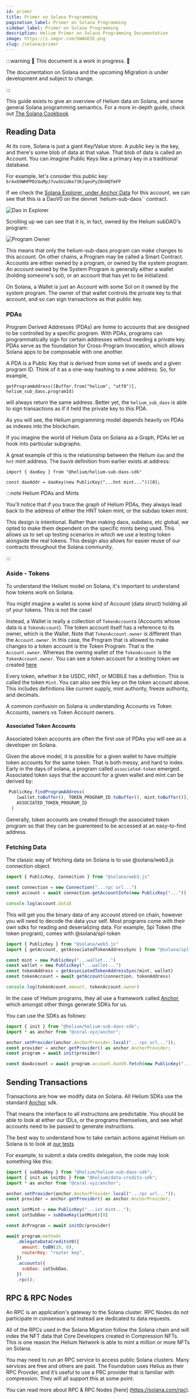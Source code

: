 ```yaml
---
id: primer
title: Primer on Solana Programming
pagination_label: Primer on Solana Programming
sidebar_label: Primer on Solana Programming
description: Helium Primer on Solana Programming Documentation
image: https://i.imgur.com/bWAbESE.png
slug: /solana/primer
---
```



:::warning 🚧 This document is a work in progress. 🚧

The documentation on Solana and the upcoming Migration is under development and subject to change.

:::

This guide exists to give an overview of Helium data on Solana, and some general Solana programming
semantics. For a more in-depth guide, check out
[The Solana Cookbook](https://solanacookbook.com/core-concepts/accounts.html)

## Reading Data

At its core, Solana is just a giant Key/Value store. A public key is the key, and there's some blob
of data at that value. That blob of data is called an Account. You can imagine Public Keys like a
primary key in a traditional database.

For example, let's consider this public key: `6r4x69WHPPDzUuMpJ7vwSUiU6e73KJqeoPyZ8nHQTmFP`

If we check the
[Solana Explorer, under Anchor Data](https://explorer.solana.com/address/6r4x69WHPPDzUuMpJ7vwSUiU6e73KJqeoPyZ8nHQTmFP/anchor-account?cluster=devnet)
for this account, we can see that this is a DaoV0 on the devnet `helium-sub-daos`` contract.

![Dao in Explorer](/img/solana/dao-in-explorer.png)

Scrolling up we can see that it is, in fact, owned by the Helium subDAO's program:

![Program Owner](/img/solana/program-owner.png)

This means that only the helium-sub-daos program can make changes to this account. On other chains,
a Program may be called a Smart Contract. Accounts are either owned by a program, or owned by the
system program. An account owned by the System Program is generally either a wallet (holding
someone's sol), or an account that has yet to be initialized.

On Solana, a Wallet is just an Account with some Sol on it owned by the system program. The owner of
that wallet controls the private key to that account, and so can sign transactions as that public
key.

### PDAs

Program Derived Addresses (PDAs) are home to accounts that are designed to be controlled by a
specific program. With PDAs, programs can programmatically sign for certain addresses without
needing a private key. PDAs serve as the foundation for Cross-Program Invocation, which allows
Solana apps to be composable with one another.

A PDA is a Public Key that is derived from some set of seeds and a given program ID. Think of it as
a one-way hashing to a new address. So, for example,

<!--- prettier-ignore -->
```
getProgramAddress([Buffer.from("helium", "utf8")], helium_sub_daos.programId)
```

will always return
the same address. Better yet, the `helium_sub_daos` is able to sign transactions as if it held the
private key to this PDA.

As you will see, the Helium programming model depends heavily on PDAs as indexes into the
blockchain.

If you imagine the world of Helium Data on Solana as a Graph, PDAs let us hook into particular
subgraphs.

A great example of this is the relationship between the Helium `dao` and the `hnt` mint address. The
`DaoV0` definition from earlier exists at address:

<!-- prettier-ignore -->
```
import { daoKey } from "@helium/helium-sub-daos-sdk"

const daoAddr = daoKey(new PublicKey("...hnt mint..."))[0];
```

:::note Helium PDAs and Mints

You'll notice that if you trace the graph of Helium PDAs, they always lead back to the address of
either the HNT token mint, or the subdao token mint.

This design is intentional. Rather than making daos, subdaos, etc global, we opted to make them
dependent on the specific mints being used. This allows us to set up testing scenarios in which we
use a testing token alongside the real tokens. This design also allows for easier reuse of our
contracts throughout the Solana community.

:::

### Aside - Tokens

To understand the Helium model on Solana, it's important to understand how tokens work on Solana.

You might imagine a wallet is some kind of Account (data struct) holding all of your tokens. This is
not the case!

Instead, a Wallet is really a collection of `TokenAccount`s (Accounts whose data is a
`TokenAccount`). The token account itself has a reference to its owner, which is the Wallet. Note
that `TokenAccount.owner` is different than the `Account.owner`. In this case, the Program that is
allowed to make changes to a token account is the Token Program. That is the `Account.owner`.
Whereas the owning wallet of the `TokenAccount` is the `TokenAccount.owner`. You can see a token
account for a testing token we created
[here](https://explorer.solana.com/address/BM9kx8NZGNThVr6HnBJo1CR5Jvk5Zc3EEy7wWztaJHS2?cluster=devnet)

Every token, whether it be USDC, HNT, or MOBILE has a definition. This is called the token `Mint`.
You can also see this key on the token account above. This includes definitions like current supply,
mint authority, freeze authority, and decimals.

A common confusion on Solana is understanding Accounts vs Token Accounts, owners vs Token Account
owners.

#### Associated Token Accounts

Associated token accounts are often the first use of PDAs you will see as a developer on Solana.

Given the above model, it is possible for a given wallet to have multiple token accounts for the
same token. That is both messy, and hard to index. Early in the days of solana, a program called
`associated-token` emerged. Associated token says that the account for a given wallet and mint can
be derived by:

<!-- prettier-ignore -->
```js
 PublicKey.findProgramAddress(
    [wallet.toBuffer(), TOKEN_PROGRAM_ID.toBuffer(), mint.toBuffer()],
    ASSOCIATED_TOKEN_PROGRAM_ID
  )
```

Generally, token accounts are created through the associated token program so that they can be
guarenteed to be accessed at an easy-to-find address.

### Fetching Data

The classic way of fetching data on Solana is to use @solana/web3.js connection object.

<!-- prettier-ignore -->
```js
import { PublicKey, Connection } from "@solana/web3.js"

const connection = new Connection("...rpc url...")
const account = await connection.getAccountInfo(new PublicKey("..."))

console.log(account.data)
```

This will get you the binary data of any account stored on chain, however you will need to decode
the data your self. Most programs come with their own sdks for reading and deserializing data. For
example, Spl Token (the token program), comes with @solana/spl-token

<!-- prettier-ignore -->
```js
import { PublicKey } from "@solana/web3.js"
import { getAccount, getAssociatedTokenAddressSync } from "@solana/spl-token"

const mint = new PublicKey("...wallet...")
const wallet = new PublicKey("...wallet...")
const tokenAddress = getAssociatedTokenAddressSync(mint, wallet)
const tokenAccount = await getAccount(connection, tokenAddress)

console.log(tokenAcount.amount, tokenAccount.owner)
```

In the case of Helium programs, they all use a framework called
[Anchor](https://github.com/coral-xyz/anchor), which amongst other things generate SDKs for us.

You can use the SDKs as follows:

<!-- prettier-ignore -->
```js
import { init } from "@helium/helium-sub-daos-sdk";
import * as anchor from "@coral-xyz/anchor";

anchor.setProvider(anchor.AnchorProvider.local("...rpc url..."));
const provider = anchor.getProvider() as anchor.AnchorProvider;
const program = await init(provider)

const daoAccount = await program.account.daoV0.fetch(new PublicKey("...dao key..."))
```

## Sending Transactions

Transactions are how we modify data on Solana. All Helium SDKs use the standard
[Anchor](https://github.com/coral-xyz/anchor) sdk.

That means the interface to all instructions are predictable. You should be able to look at either
our IDLs, or the programs themselves, and see what accounts need to be passed to generate
instructions.

The best way to understand how to take certain actions against Helium on Solana is to look at
[our tests](https://github.com/helium/helium-program-library/tree/master/tests)

For example, to submit a data credits delegation, the code may look something like this:

<!-- prettier-ignore -->
```js
import { subDaoKey } from "@helium/helium-sub-daos-sdk";
import { init as initDc } from "@helium/data-credits-sdk";
import * as anchor from "@coral-xyz/anchor";

anchor.setProvider(anchor.AnchorProvider.local("...rpc url..."));
const provider = anchor.getProvider() as anchor.AnchorProvider;

const iotMint = new PublicKey("...iot mint...");
const iotSubDao = subDaoKey(iotMint)[0]

const dcProgram = await initDc(provider)

await program.methods
    .delegateDataCreditsV0({
      amount: toBN(10, 0),
      routerKey: "router key",
    })
    .accounts({
      subDao: iotSubDao,
    })
    .rpc();
```

## RPC & RPC Nodes

An RPC is an application's gateway to the Solana cluster. RPC Nodes do not participate in consensus
and instead are dedicated to data requests.

All of the RPCs used in the Solana Migration follow the Solana chain and will index the NFT data
that Core Developers created in Compression NFTs. This is one reason the Helium Network is able to
mint a million or more NFTs on Solana.

You may need to run an RPC service to access public Solana clusters. Many services are free and
others are paid. The Foundation uses Helius as their RPC Provider, and it’s useful to use a PRC
provider that is familiar with compression. They will all support this at some point.

You can read more about RPC & RPC Nodes [here] (https://solana.com/rpc).
